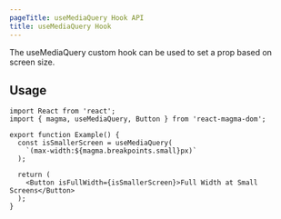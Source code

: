 ```yaml
---
pageTitle: useMediaQuery Hook API
title: useMediaQuery Hook
---
```



<PageContent componentName="usemediaquery_hook" type="api">

<LeadParagraph>
  The useMediaQuery custom hook can be used to set a prop based on screen size.
</LeadParagraph>

## Usage

```tsx
import React from 'react';
import { magma, useMediaQuery, Button } from 'react-magma-dom';

export function Example() {
  const isSmallerScreen = useMediaQuery(
    `(max-width:${magma.breakpoints.small}px)`
  );

  return (
    <Button isFullWidth={isSmallerScreen}>Full Width at Small Screens</Button>
  );
}
```

</PageContent>
